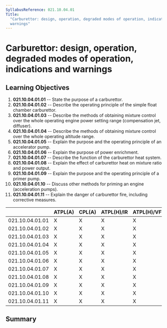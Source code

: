 ```yaml
---
SyllabusReference: 021.10.04.01
Title:
  "Carburettor: design, operation, degraded modes of operation, indications and
  warnings"
---
```


# Carburettor: design, operation, degraded modes of operation, indications and warnings

## Learning Objectives

1.  **021.10.04.01.01** -- State the purpose of a carburettor.
2.  **021.10.04.01.02** -- Describe the operating principle of the simple float
    chamber carburettor.
3.  **021.10.04.01.03** -- Describe the methods of obtaining mixture control over
    the whole operating engine power setting range (compensation jet, diffuser).
4.  **021.10.04.01.04** -- Describe the methods of obtaining mixture control over
    the whole operating altitude range.
5.  **021.10.04.01.05** -- Explain the purpose and the operating principle of an
    accelerator pump.
6.  **021.10.04.01.06** -- Explain the purpose of power enrichment.
7.  **021.10.04.01.07** -- Describe the function of the carburettor heat system.
8.  **021.10.04.01.08** -- Explain the effect of carburettor heat on mixture
    ratio and power output.
9.  **021.10.04.01.09** -- Explain the purpose and the operating principle of a
    primer pump.
10. **021.10.04.01.10** -- Discuss other methods for priming an engine
    (acceleration pumps).
11. **021.10.04.01.11** -- Explain the danger of carburettor fire, including
    corrective measures.

|                 | ATPL(A) | CPL(A) | ATPL(H)/IR | ATPL(H)/VFR | CPL(H) | IR  | CBIR(A) |
| --------------- | ------- | ------ | ---------- | ----------- | ------ | --- | ------- |
| 021.10.04.01.01 | X       | X      | X          | X           | X      |     |         |
| 021.10.04.01.02 | X       | X      | X          | X           | X      |     |         |
| 021.10.04.01.03 | X       | X      | X          | X           | X      |     |         |
| 021.10.04.01.04 | X       | X      | X          | X           | X      |     |         |
| 021.10.04.01.05 | X       | X      | X          | X           | X      |     |         |
| 021.10.04.01.06 | X       | X      | X          | X           | X      |     |         |
| 021.10.04.01.07 | X       | X      | X          | X           | X      |     |         |
| 021.10.04.01.08 | X       | X      | X          | X           | X      |     |         |
| 021.10.04.01.09 | X       | X      | X          | X           | X      |     |         |
| 021.10.04.01.10 | X       | X      | X          | X           | X      |     |         |
| 021.10.04.01.11 | X       | X      | X          | X           | X      |     |         |

## Summary
